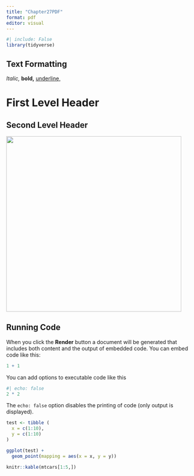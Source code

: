 ```yaml
---
title: "Chapter27PDF"
format: pdf
editor: visual
---
```


```r
#| include: False
library(tidyverse)
```

## Text Formatting

*Italic,* **bold,** [underline,]{.underline}

# First Level Header

## Second Level Header

![](images/Baby-Duck-Swimming-In-Water-Wallpaper.jpg){width="466"}

## Running Code

When you click the **Render** button a document will be generated that includes both content and the output of embedded code. You can embed code like this:

```r
1 + 1
```

You can add options to executable code like this

```r
#| echo: false
2 * 2
```

The `echo: false` option disables the printing of code (only output is displayed).

```r
test <- tibble (
  x = c(1:10),
  y = c(1:10)
)

ggplot(test) +
  geom_point(mapping = aes(x = x, y = y))
```

```r
knitr::kable(mtcars[1:5,])

```
